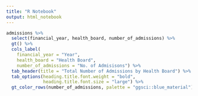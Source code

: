 ```yaml
---
title: "R Notebook"
output: html_notebook
---
```


```r

admissions %>%
  select(financial_year, health_board, number_of_admissions) %>% 
  gt() %>%
  cols_label(
    financial_year = "Year",
    health_board = "Health Board",
    number_of_admissions = "No. of Admisisons") %>% 
  tab_header(title = "Total Number of Admissions by Health Board") %>% 
  tab_options(heading.title.font.weight = "bold",
              heading.title.font.size = "large") %>% 
  gt_color_rows(number_of_admissions, palette = "ggsci::blue_material")
```


